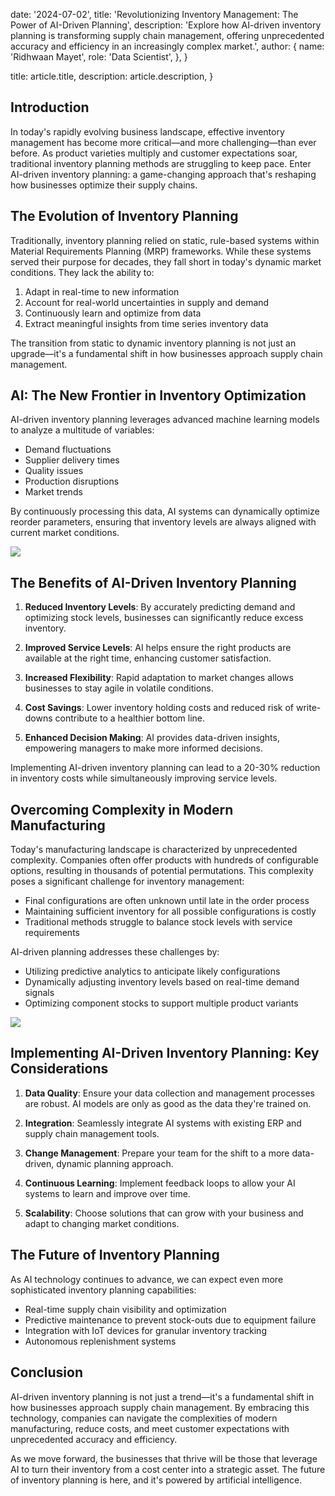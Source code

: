   date: '2024-07-02',
  title:
    'Revolutionizing Inventory Management: The Power of AI-Driven Planning',
  description:
    'Explore how AI-driven inventory planning is transforming supply chain management, offering unprecedented accuracy and efficiency in an increasingly complex market.',
  author: {
    name: 'Ridhwaan Mayet',
    role: 'Data Scientist',
  },
}

  title: article.title,
  description: article.description,
}

## Introduction

In today's rapidly evolving business landscape, effective inventory management has become more critical—and more challenging—than ever before. As product varieties multiply and customer expectations soar, traditional inventory planning methods are struggling to keep pace. Enter AI-driven inventory planning: a game-changing approach that's reshaping how businesses optimize their supply chains.

## The Evolution of Inventory Planning

Traditionally, inventory planning relied on static, rule-based systems within Material Requirements Planning (MRP) frameworks. While these systems served their purpose for decades, they fall short in today's dynamic market conditions. They lack the ability to:

1. Adapt in real-time to new information
2. Account for real-world uncertainties in supply and demand
3. Continuously learn and optimize from data
4. Extract meaningful insights from time series inventory data

<TopTip>
  The transition from static to dynamic inventory planning is not just an
  upgrade—it's a fundamental shift in how businesses approach supply chain
  management.
</TopTip>

## AI: The New Frontier in Inventory Optimization

AI-driven inventory planning leverages advanced machine learning models to analyze a multitude of variables:

- Demand fluctuations
- Supplier delivery times
- Quality issues
- Production disruptions
- Market trends

By continuously processing this data, AI systems can dynamically optimize reorder parameters, ensuring that inventory levels are always aligned with current market conditions.

![](./inventory.jpg)

## The Benefits of AI-Driven Inventory Planning

1. **Reduced Inventory Levels**: By accurately predicting demand and optimizing stock levels, businesses can significantly reduce excess inventory.

2. **Improved Service Levels**: AI helps ensure the right products are available at the right time, enhancing customer satisfaction.

3. **Increased Flexibility**: Rapid adaptation to market changes allows businesses to stay agile in volatile conditions.

4. **Cost Savings**: Lower inventory holding costs and reduced risk of write-downs contribute to a healthier bottom line.

5. **Enhanced Decision Making**: AI provides data-driven insights, empowering managers to make more informed decisions.

<TopTip>
  Implementing AI-driven inventory planning can lead to a 20-30% reduction in
  inventory costs while simultaneously improving service levels.
</TopTip>

## Overcoming Complexity in Modern Manufacturing

Today's manufacturing landscape is characterized by unprecedented complexity. Companies often offer products with hundreds of configurable options, resulting in thousands of potential permutations. This complexity poses a significant challenge for inventory management:

- Final configurations are often unknown until late in the order process
- Maintaining sufficient inventory for all possible configurations is costly
- Traditional methods struggle to balance stock levels with service requirements

AI-driven planning addresses these challenges by:

- Utilizing predictive analytics to anticipate likely configurations
- Dynamically adjusting inventory levels based on real-time demand signals
- Optimizing component stocks to support multiple product variants

![](./factory.jpg)

## Implementing AI-Driven Inventory Planning: Key Considerations

1. **Data Quality**: Ensure your data collection and management processes are robust. AI models are only as good as the data they're trained on.

2. **Integration**: Seamlessly integrate AI systems with existing ERP and supply chain management tools.

3. **Change Management**: Prepare your team for the shift to a more data-driven, dynamic planning approach.

4. **Continuous Learning**: Implement feedback loops to allow your AI systems to learn and improve over time.

5. **Scalability**: Choose solutions that can grow with your business and adapt to changing market conditions.

## The Future of Inventory Planning

As AI technology continues to advance, we can expect even more sophisticated inventory planning capabilities:

- Real-time supply chain visibility and optimization
- Predictive maintenance to prevent stock-outs due to equipment failure
- Integration with IoT devices for granular inventory tracking
- Autonomous replenishment systems

## Conclusion

AI-driven inventory planning is not just a trend—it's a fundamental shift in how businesses approach supply chain management. By embracing this technology, companies can navigate the complexities of modern manufacturing, reduce costs, and meet customer expectations with unprecedented accuracy and efficiency.

As we move forward, the businesses that thrive will be those that leverage AI to turn their inventory from a cost center into a strategic asset. The future of inventory planning is here, and it's powered by artificial intelligence.

